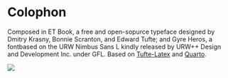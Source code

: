 # Colophon {.unlisted .unnumbered}

Composed in ET Book, a free and open-sopurce typeface designed by Dmitry Krasny, Bonnie Scranton, and Edward Tufte; and \TeX  Gyre Heros, a fontbased on the URW Nimbus Sans L kindly released by URW++ Design and Development Inc. under GFL.
Based on [Tufte-Latex](https://tufte-latex.github.io/tufte-latex/) and [Quarto](https://quarto.org).


![](/images/gutemberg_press){.column-margin}





